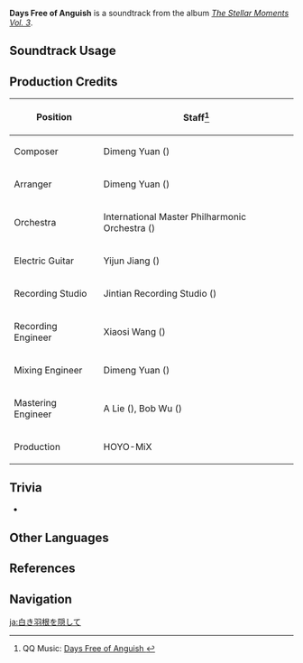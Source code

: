 {{Soundtrack Infobox
|image          = The Stellar Moments Vol. 3.png
|album          = The Stellar Moments Vol. 3
|disc           = 
|number         = 05
|featured       =
|featured2      =
|featured3      =
|featured_disc  =
|featured_disc2 =
|featured_disc3 =
|youtube_id     = V7cSucveUiQ
|spotify_id     = 2yE8dKJfaB7UeEhpAYKJSw
|previous       = As Charming as Ever
|next           = The Crane Cries
}}
'''Days Free of Anguish''' is a soundtrack from the album ''[[The Stellar Moments Vol. 3]]''.

==Soundtrack Usage==
{{Soundtrack Usage
|mediaoriginal = Character Teaser;;Shenhe
|quest    = 
|location = 
|domain   = 
}}

==Production Credits==
{| class="wikitable"
! Position
! Staff<ref>QQ Music: [https://y.qq.com/n/ryqq/songDetail/0046Ivpl2wCrrn Days Free of Anguish {{zh|霜翎犹敛}}]</ref>
|-
! Composer
| Dimeng Yuan ({{zh|苑迪萌}})
|-
! Arranger
| Dimeng Yuan ({{zh|苑迪萌}})
|-
! Orchestra
| International Master Philharmonic Orchestra ({{zh|国际首席爱乐乐团}})
|-
! Electric Guitar
| Yijun Jiang ({{zh|姜以君}})
|-
! Recording Studio
| Jintian Recording Studio ({{zh|金田录音棚}})
|-
! Recording Engineer
| Xiaosi Wang ({{zh|王小四}})
|-
! Mixing Engineer
| Dimeng Yuan ({{zh|苑迪萌}})
|-
! Mastering Engineer
| A Lie ({{zh|阿烈}}), Bob Wu ({{zh|吴身宝}})
|-
! Production
| HOYO-MiX
|}

==Trivia==
* {{Transclude|Bravery and Tenderness|ShenheLeitmotif|section=1}}

==Other Languages==
{{Other Languages
|en      = Days Free of Anguish
|zhs     = 霜翎犹敛
|zhs_rm  = Shuānglíng Yóuliàn
|zht     = 霜翎猶斂
|zht_rm  = Shuānglíng Yóuliàn
|zh_tl   = Frosted Plumes Yet Fold Back
|ja      = 白き羽根を隠して
|ja_rm   = Shiroki Hane wo Kakushite
|ja_tl   = Concealing White Wings
}}

==References==
{{Reflist}}

==Navigation==
{{Soundtrack Navbox|The Stellar Moments}}

[[ja:白き羽根を隠して]]